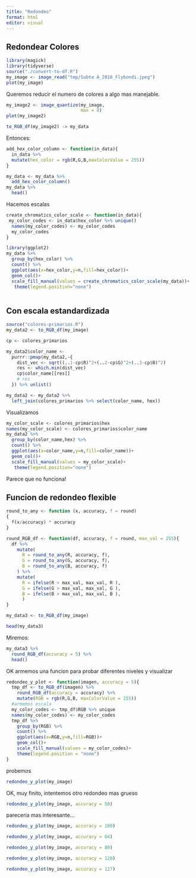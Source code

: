 ```yaml
---
title: "Redondeo"
format: html
editor: visual
---
```


## Redondear Colores

```r
library(magick)
library(tidyverse)
source("./convert-to-df.R")
my_image <- image_read("tmp/Subte A_2018_Flybondi.jpeg")
plot(my_image)
```


Queremos reducir el numero de colores a algo mas manejable.

```r
my_image2 <- image_quantize(my_image,
                            max = 8)
plot(my_image2)
```



```r
to_RGB_df(my_image2) -> my_data
```


Entonces:

```r

add_hex_color_column <- function(in_data){
  in_data %>% 
  mutate(hex_color = rgb(R,G,B,maxColorValue = 255))
}

my_data <- my_data %>% 
  add_hex_color_column()
my_data %>% 
  head()
```


Hacemos escalas


```r

create_chromatics_color_scale <- function(in_data){
 my_color_codes <- in_data$hex_color %>% unique() 
  names(my_color_codes) <- my_color_codes
  my_color_codes
}

library(ggplot2)
my_data %>% 
  group_by(hex_color) %>% 
  count() %>% 
  ggplot(aes(x=hex_color,y=n,fill=hex_color))+
  geom_col()+ 
  scale_fill_manual(values = create_chromatics_color_scale(my_data))+
   theme(legend.position="none")
  
```
## Con escala estandardizada

```r
source("colores-primarios.R")
my_data2 <- to_RGB_df(my_image)

cp <- colores_primarios

my_data2$color_name <- 
  purrr::pmap(my_data2,~{
    dist_vec <- sqrt((..1-cp$R)^2+(..2-cp$G)^2+(..3-cp$B)^2)
    res <- which.min(dist_vec)
    cp$color_name[[res]] 
    # res
  }) %>% unlist()

my_data2 <- my_data2 %>% 
  left_join(colores_primarios %>% select(color_name, hex))


```




Visualizamos

```r
my_color_scale <- colores_primarios$hex
names(my_color_scale) <- colores_primarios$color_name
my_data2 %>% 
  group_by(color_name,hex) %>% 
  count() %>% 
  ggplot(aes(x=color_name,y=n,fill=color_name))+
  geom_col()+
  scale_fill_manual(values = my_color_scale)+
   theme(legend.position="none")
```

Parece que no funciona!

## Funcion de redondeo flexible

```r
round_to_any <- function (x, accuracy, f = round) 
{
  f(x/accuracy) * accuracy
}

round_RGB_df <- function(df, accuracy, f = round, max_val = 255){
  df %>% 
    mutate(
      R = round_to_any(R, accuracy, f),
      G = round_to_any(G, accuracy, f),
      B = round_to_any(B, accuracy, f)
    ) %>% 
    mutate(
      R = ifelse(R > max_val, max_val, R ),
      G = ifelse(G > max_val, max_val, G ),
      B = ifelse(B > max_val, max_val, B ),
      )
}

my_data3 <- to_RGB_df(my_image)

head(my_data3)
```

Miremos:
```r
my_data3 %>% 
  round_RGB_df(accuracy = 5) %>% 
  head()
```

OK armemos una funcion para probar diferentes niveles y visualizar

```r
redondeo_y_plot <- function(imagen, accuracy = 5){
  tmp_df <- to_RGB_df(imagen) %>% 
    round_RGB_df(accuracy = accuracy) %>% 
    mutate(RGB = rgb(R,G,B, maxColorValue = 255))
  #armemos escala
  my_color_codes <- tmp_df$RGB %>% unique
  names(my_color_codes) <- my_color_codes
  tmp_df %>% 
    group_by(RGB) %>% 
    count() %>% 
    ggplot(aes(x=RGB,y=n,fill=RGB))+
    geom_col()+
    scale_fill_manual(values = my_color_codes)+
    theme(legend.position = "none")
}
```

probemos

```r
redondeo_y_plot(my_image)
```

OK, muy finito, intentemos otro redondeo mas grueso

```r
redondeo_y_plot(my_image, accuracy = 50)
```
pareceria mas interesante...

```r
redondeo_y_plot(my_image, accuracy = 100)
```
```r
redondeo_y_plot(my_image, accuracy = 64)
```
```r
redondeo_y_plot(my_image, accuracy = 80)
```
```r
redondeo_y_plot(my_image, accuracy = 128)
```
```r
redondeo_y_plot(my_image, accuracy = 127)
```

